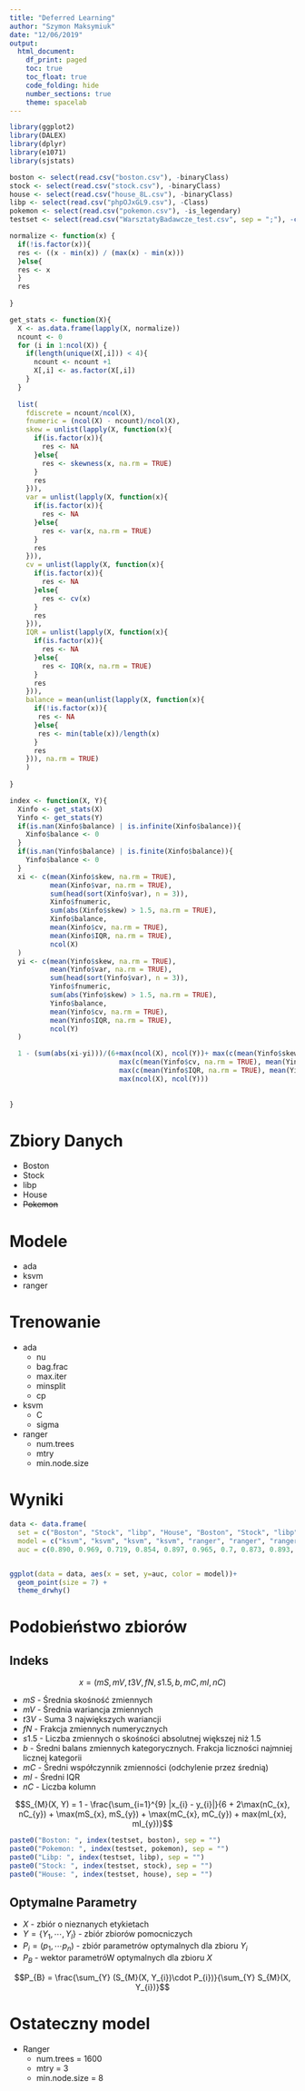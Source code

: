---
title: "Deferred Learning"
author: "Szymon Maksymiuk"
date: "12/06/2019"
output:
  html_document:
    df_print: paged
    toc: true
    toc_float: true
    code_folding: hide
    number_sections: true
    theme: spacelab
---

```{r warning=FALSE, message=FALSE}
library(ggplot2)
library(DALEX)
library(dplyr)
library(e1071)
library(sjstats)

boston <- select(read.csv("boston.csv"), -binaryClass)
stock <- select(read.csv("stock.csv"), -binaryClass)
house <- select(read.csv("house_8L.csv"), -binaryClass)
libp <- select(read.csv("phpOJxGL9.csv"), -Class)
pokemon <- select(read.csv("pokemon.csv"), -is_legendary)
testset <- select(read.csv("WarsztatyBadawcze_test.csv", sep = ";"), -c(Y, Zuzanna, Julia, Oliwia, Maria, Nikola, Gabriela))

normalize <- function(x) {
  if(!is.factor(x)){
  res <- ((x - min(x)) / (max(x) - min(x)))
  }else{
  res <- x
  }
  res
  
}

get_stats <- function(X){
  X <- as.data.frame(lapply(X, normalize))
  ncount <- 0
  for (i in 1:ncol(X)) {
    if(length(unique(X[,i])) < 4){
      ncount <- ncount +1
      X[,i] <- as.factor(X[,i])
    }
  }
  
  list(
    fdiscrete = ncount/ncol(X), 
    fnumeric = (ncol(X) - ncount)/ncol(X),
    skew = unlist(lapply(X, function(x){
      if(is.factor(x)){
        res <- NA
      }else{
        res <- skewness(x, na.rm = TRUE)
      }
      res
    })),
    var = unlist(lapply(X, function(x){
      if(is.factor(x)){
        res <- NA
      }else{
        res <- var(x, na.rm = TRUE)
      }
      res
    })),
    cv = unlist(lapply(X, function(x){
      if(is.factor(x)){
        res <- NA
      }else{
        res <- cv(x)
      }
      res
    })),
    IQR = unlist(lapply(X, function(x){
      if(is.factor(x)){
        res <- NA
      }else{
        res <- IQR(x, na.rm = TRUE)
      }
      res
    })),
    balance = mean(unlist(lapply(X, function(x){
      if(!is.factor(x)){
       res <- NA 
      }else{
       res <- min(table(x))/length(x)
      }
      res
    })), na.rm = TRUE)
    )
  
}

index <- function(X, Y){
  Xinfo <- get_stats(X)
  Yinfo <- get_stats(Y)
  if(is.nan(Xinfo$balance) | is.infinite(Xinfo$balance)){
    Xinfo$balance <- 0
  }
  if(is.nan(Yinfo$balance) | is.finite(Xinfo$balance)){
    Yinfo$balance <- 0
  }
  xi <- c(mean(Xinfo$skew, na.rm = TRUE), 
          mean(Xinfo$var, na.rm = TRUE),
          sum(head(sort(Xinfo$var), n = 3)),
          Xinfo$fnumeric,
          sum(abs(Xinfo$skew) > 1.5, na.rm = TRUE),
          Xinfo$balance,
          mean(Xinfo$cv, na.rm = TRUE),
          mean(Xinfo$IQR, na.rm = TRUE),
          ncol(X)
  )
  yi <- c(mean(Yinfo$skew, na.rm = TRUE), 
          mean(Yinfo$var, na.rm = TRUE),
          sum(head(sort(Yinfo$var), n = 3)),
          Yinfo$fnumeric,
          sum(abs(Yinfo$skew) > 1.5, na.rm = TRUE),
          Yinfo$balance,
          mean(Yinfo$cv, na.rm = TRUE),
          mean(Yinfo$IQR, na.rm = TRUE),
          ncol(Y)
  )

  1 - (sum(abs(xi-yi)))/(6+max(ncol(X), ncol(Y))+ max(c(mean(Yinfo$skew, na.rm = TRUE), mean(Yinfo$skew, na.rm = TRUE)), na.rm = TRUE) + 
                           max(c(mean(Yinfo$cv, na.rm = TRUE), mean(Yinfo$cv, na.rm = TRUE)), na.rm = TRUE) + 
                           max(c(mean(Yinfo$IQR, na.rm = TRUE), mean(Yinfo$IQR, na.rm = TRUE)), na.rm = TRUE)+ 
                           max(ncol(X), ncol(Y)))
  
  
}
```

# Zbiory Danych

* Boston
* Stock
* libp
* House
* ~~Pokemon~~


# Modele

* ada
* ksvm
* ranger

# Trenowanie

* ada
  + nu
  + bag.frac
  + max.iter
  + minsplit
  + cp
* ksvm
  + C
  + sigma
* ranger
  + num.trees
  + mtry
  + min.node.size
  
# Wyniki

```{r}
data <- data.frame(
  set = c("Boston", "Stock", "libp", "House", "Boston", "Stock", "libp", "House", "Boston", "Stock", "libp", "House"), 
  model = c("ksvm", "ksvm", "ksvm", "ksvm", "ranger", "ranger", "ranger", "ranger", "ada", "ada", "ada", "ada"),
  auc = c(0.890, 0.969, 0.719, 0.854, 0.897, 0.965, 0.7, 0.873, 0.893, 0.962, 0.723, 0.872))


ggplot(data = data, aes(x = set, y=auc, color = model))+
  geom_point(size = 7) +
  theme_drwhy()

```

# Podobieństwo zbiorów

## Indeks

$$x = (mS, mV, t3V, fN, s1.5, b, mC, mI, nC)$$

* $mS$ - Średnia skośność zmiennych
* $mV$ - Średnia wariancja zmiennych
* $t3V$ - Suma 3 największych wariancji
* $fN$ - Frakcja zmiennych numerycznych
* $s1.5$ - Liczba zmiennych o skośności absolutnej większej niż 1.5
* $b$ - Średni balans zmiennych kategorycznych. Frakcja liczności najmniej licznej kategorii
* $mC$ - Średni współczynnik zmienności (odchylenie przez średnią)
* $mI$ - Średni IQR
* $nC$ - Liczba kolumn


$$S_{M}(X, Y) = 1 - \frac{\sum_{i=1}^{9} |x_{i} - y_{i}|}{6 + 2\max(nC_{x}, nC_{y}) + \max(mS_{x}, mS_{y}) + \max(mC_{x}, mC_{y}) + max(mI_{x}, mI_{y})}$$

```{r warning=FALSE, message=FALSE}
paste0("Boston: ", index(testset, boston), sep = "")
paste0("Pokemon: ", index(testset, pokemon), sep = "")
paste0("Libp: ", index(testset, libp), sep = "")
paste0("Stock: ", index(testset, stock), sep = "")
paste0("House: ", index(testset, house), sep = "")
```

## Optymalne Parametry



* $X$ - zbiór o nieznanych etykietach
* $Y = \{Y_{1}, \cdots, Y_{l}\}$ - zbiór zbiorów pomocniczych
* $P_{i} = (p_{1}, \cdots p_{n})$ - zbiór parametrów optymalnych dla zbioru $Y_{i}$
* $P_{B}$ - wektor parametróW optymalnych dla zbioru $X$

$$P_{B} = \frac{\sum_{Y} (S_{M}(X, Y_{i})\cdot P_{i})}{\sum_{Y} S_{M}(X, Y_{i})}$$

# Ostateczny model

* Ranger
  + num.trees = 1600
  + mtry = 3
  + min.node.size = 8

